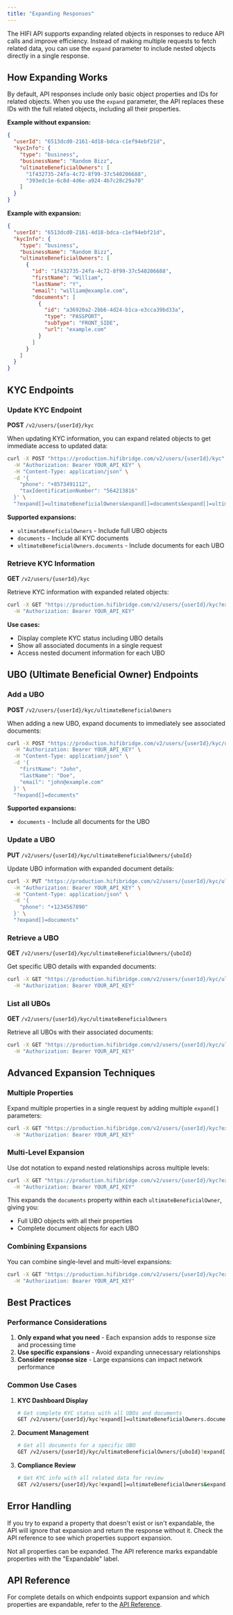 ```yaml
---
title: "Expanding Responses"
---
```


The HIFI API supports expanding related objects in responses to reduce API calls and improve efficiency. Instead of making multiple requests to fetch related data, you can use the `expand` parameter to include nested objects directly in a single response.

## How Expanding Works

By default, API responses include only basic object properties and IDs for related objects. When you use the `expand` parameter, the API replaces these IDs with the full related objects, including all their properties.

**Example without expansion:**

```json
{
  "userId": "6513dcd0-2161-4d18-bdca-c1ef94ebf21d",
  "kycInfo": {
    "type": "business",
    "businessName": "Random Bizz",
    "ultimateBeneficialOwners": [
      "1f432735-24fa-4c72-8f99-37c540206688",
      "393edc1e-6c8d-4d6e-a924-4b7c28c29a70"
    ]
  }
}
```

**Example with expansion:**

```json
{
  "userId": "6513dcd0-2161-4d18-bdca-c1ef94ebf21d",
  "kycInfo": {
    "type": "business",
    "businessName": "Random Bizz",
    "ultimateBeneficialOwners": [
      {
        "id": "1f432735-24fa-4c72-8f99-37c540206688",
        "firstName": "William",
        "lastName": "Y",
        "email": "william@example.com",
        "documents": [
          {
            "id": "a36920a2-2bb6-4d24-b1ca-e3cca39bd33a",
            "type": "PASSPORT",
            "subType": "FRONT_SIDE",
            "url": "example.com"
          }
        ]
      }
    ]
  }
}
```

## KYC Endpoints

### Update KYC Endpoint

**POST** `/v2/users/{userId}/kyc`

When updating KYC information, you can expand related objects to get immediate access to updated data:

```bash
curl -X POST "https://production.hifibridge.com/v2/users/{userId}/kyc" \
  -H "Authorization: Bearer YOUR_API_KEY" \
  -H "Content-Type: application/json" \
  -d '{
    "phone": "+8573491112",
    "taxIdentificationNumber": "564213816"
  }' \
  "?expand[]=ultimateBeneficialOwners&expand[]=documents&expand[]=ultimateBeneficialOwners.documents"
```

**Supported expansions:**

- `ultimateBeneficialOwners` - Include full UBO objects
- `documents` - Include all KYC documents
- `ultimateBeneficialOwners.documents` - Include documents for each UBO

### Retrieve KYC Information

**GET** `/v2/users/{userId}/kyc`

Retrieve KYC information with expanded related objects:

```bash
curl -X GET "https://production.hifibridge.com/v2/users/{userId}/kyc?expand[]=ultimateBeneficialOwners&expand[]=documents&expand[]=ultimateBeneficialOwners.documents" \
  -H "Authorization: Bearer YOUR_API_KEY"
```

**Use cases:**

- Display complete KYC status including UBO details
- Show all associated documents in a single request
- Access nested document information for each UBO

## UBO (Ultimate Beneficial Owner) Endpoints

### Add a UBO

**POST** `/v2/users/{userId}/kyc/ultimateBeneficialOwners`

When adding a new UBO, expand documents to immediately see associated documents:

```bash
curl -X POST "https://production.hifibridge.com/v2/users/{userId}/kyc/ultimateBeneficialOwners" \
  -H "Authorization: Bearer YOUR_API_KEY" \
  -H "Content-Type: application/json" \
  -d '{
    "firstName": "John",
    "lastName": "Doe",
    "email": "john@example.com"
  }' \
  "?expand[]=documents"
```

**Supported expansions:**

- `documents` - Include all documents for the UBO

### Update a UBO

**PUT** `/v2/users/{userId}/kyc/ultimateBeneficialOwners/{uboId}`

Update UBO information with expanded document details:

```bash
curl -X PUT "https://production.hifibridge.com/v2/users/{userId}/kyc/ultimateBeneficialOwners/{uboId}" \
  -H "Authorization: Bearer YOUR_API_KEY" \
  -H "Content-Type: application/json" \
  -d '{
    "phone": "+1234567890"
  }' \
  "?expand[]=documents"
```

### Retrieve a UBO

**GET** `/v2/users/{userId}/kyc/ultimateBeneficialOwners/{uboId}`

Get specific UBO details with expanded documents:

```bash
curl -X GET "https://production.hifibridge.com/v2/users/{userId}/kyc/ultimateBeneficialOwners/{uboId}?expand[]=documents" \
  -H "Authorization: Bearer YOUR_API_KEY"
```

### List all UBOs

**GET** `/v2/users/{userId}/kyc/ultimateBeneficialOwners`

Retrieve all UBOs with their associated documents:

```bash
curl -X GET "https://production.hifibridge.com/v2/users/{userId}/kyc/ultimateBeneficialOwners?expand[]=documents" \
  -H "Authorization: Bearer YOUR_API_KEY"
```

## Advanced Expansion Techniques

### Multiple Properties

Expand multiple properties in a single request by adding multiple `expand[]` parameters:

```bash
curl -X GET "https://production.hifibridge.com/v2/users/{userId}/kyc?expand[]=ultimateBeneficialOwners&expand[]=documents" \
  -H "Authorization: Bearer YOUR_API_KEY"
```

### Multi-Level Expansion

Use dot notation to expand nested relationships across multiple levels:

```bash
curl -X GET "https://production.hifibridge.com/v2/users/{userId}/kyc?expand[]=ultimateBeneficialOwners.documents" \
  -H "Authorization: Bearer YOUR_API_KEY"
```

This expands the `documents` property within each `ultimateBeneficialOwner`, giving you:

- Full UBO objects with all their properties
- Complete document objects for each UBO

### Combining Expansions

You can combine single-level and multi-level expansions:

```bash
curl -X GET "https://production.hifibridge.com/v2/users/{userId}/kyc?expand[]=ultimateBeneficialOwners&expand[]=documents&expand[]=ultimateBeneficialOwners.documents" \
  -H "Authorization: Bearer YOUR_API_KEY"
```

## Best Practices

### Performance Considerations

1. **Only expand what you need** - Each expansion adds to response size and processing time
2. **Use specific expansions** - Avoid expanding unnecessary relationships
3. **Consider response size** - Large expansions can impact network performance

### Common Use Cases

1. **KYC Dashboard Display**

   ```bash
   # Get complete KYC status with all UBOs and documents
   GET /v2/users/{userId}/kyc?expand[]=ultimateBeneficialOwners.documents
   ```

2. **Document Management**

   ```bash
   # Get all documents for a specific UBO
   GET /v2/users/{userId}/kyc/ultimateBeneficialOwners/{uboId}?expand[]=documents
   ```

3. **Compliance Review**
   ```bash
   # Get KYC info with all related data for review
   GET /v2/users/{userId}/kyc?expand[]=ultimateBeneficialOwners&expand[]=documents
   ```

## Error Handling

If you try to expand a property that doesn't exist or isn't expandable, the API will ignore that expansion and return the response without it. Check the API reference to see which properties support expansion.

<Info>
  Not all properties can be expanded. The API reference marks expandable
  properties with the "Expandable" label.
</Info>

## API Reference

For complete details on which endpoints support expansion and which properties are expandable, refer to the [API Reference](/api-reference).
